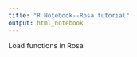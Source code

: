 ```yaml
---
title: "R Notebook--Rosa tutorial"
output: html_notebook
---
```


Load functions in Rosa
```r

```



```r

```

